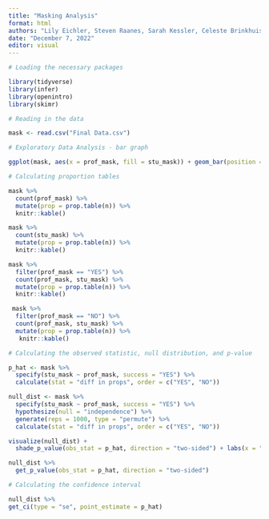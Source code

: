 ```yaml
---
title: "Masking Analysis"
format: html
authors: "Lily Eichler, Steven Raanes, Sarah Kessler, Celeste Brinkhuis"
date: "December 7, 2022"
editor: visual
---
```


```r
# Loading the necessary packages

library(tidyverse)
library(infer)
library(openintro)
library(skimr)
```

```r
# Reading in the data

mask <- read.csv("Final Data.csv")
```

```r
# Exploratory Data Analysis - bar graph

ggplot(mask, aes(x = prof_mask, fill = stu_mask)) + geom_bar(position = "fill") + labs(title = "Professor Masking vs. Student Masking", x = "Professor Masking", y = "Proportion", fill = "Student Masking") + theme_minimal() + scale_fill_viridis_d(na.value = "grey50")
```

```r
# Calculating proportion tables

mask %>%
  count(prof_mask) %>%
  mutate(prop = prop.table(n)) %>%
  knitr::kable()

mask %>%
  count(stu_mask) %>%
  mutate(prop = prop.table(n)) %>%
  knitr::kable()

mask %>%
  filter(prof_mask == "YES") %>%
  count(prof_mask, stu_mask) %>%
  mutate(prop = prop.table(n)) %>%
  knitr::kable()

 mask %>%
  filter(prof_mask == "NO") %>%
  count(prof_mask, stu_mask) %>%
  mutate(prop = prop.table(n)) %>%
   knitr::kable()
```

```r
# Calculating the observed statistic, null distribution, and p-value

p_hat <- mask %>% 
  specify(stu_mask ~ prof_mask, success = "YES") %>%
  calculate(stat = "diff in props", order = c("YES", "NO"))

null_dist <- mask %>%
  specify(stu_mask ~ prof_mask, success = "YES") %>%
  hypothesize(null = "independence") %>% 
  generate(reps = 1000, type = "permute") %>% 
  calculate(stat = "diff in props", order = c("YES", "NO"))

visualize(null_dist) +
  shade_p_value(obs_stat = p_hat, direction = "two-sided") + labs(x = "Sample Statistic", y = "Count")

null_dist %>%
  get_p_value(obs_stat = p_hat, direction = "two-sided")
```

```r
# Calculating the confidence interval

null_dist %>% 
get_ci(type = "se", point_estimate = p_hat)
```

